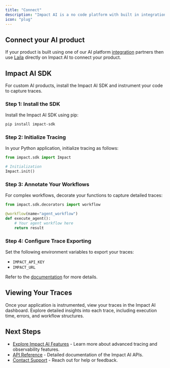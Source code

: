 ```yaml
---
title: "Connect"
description: "Impact AI is a no code platform with built in integrations with all major AI platforms. For custom AI products, install the Impact AI SDK for automated tracing."
icon: "plug"
---
```


## Connect your AI product

If your product is built using one of our AI platform [integration](/integrations) partners then use [Laila](/workflows/laila) directly on Impact AI to connect your product.

## Impact AI SDK

For custom AI products, install the Impact AI SDK and instrument your code to capture traces.

### Step 1: Install the SDK

Install the Impact AI SDK using pip:

```bash
pip install impact-sdk
```

### Step 2: Initialize Tracing

In your Python application, initialize tracing as follows:

```python
from impact.sdk import Impact

# Initialization
Impact.init()
```

### Step 3: Annotate Your Workflows

For complex workflows, decorate your functions to capture detailed traces:

```python
from impact.sdk.decorators import workflow

@workflow(name="agent_workflow")
def execute_agent():
    # Your agent workflow here
    return result
```

### Step 4: Configure Trace Exporting

Set the following environment variables to export your traces:

- `IMPACT_API_KEY`
- `IMPACT_URL`

Refer to the [documentation](/docs/impact-sdk) for more details.

## Viewing Your Traces

Once your application is instrumented, view your traces in the Impact AI dashboard. Explore detailed insights into each trace, including execution time, errors, and workflow structures.

## Next Steps

- [Explore Impact AI Features](#) - Learn more about advanced tracing and observability features.
- [API Reference](#) - Detailed documentation of the Impact AI APIs.
- [Contact Support](mailto:support@impact.ai) - Reach out for help or feedback.
